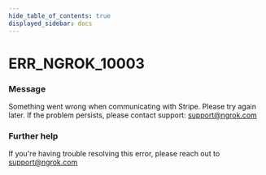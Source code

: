 ```yaml
---
hide_table_of_contents: true
displayed_sidebar: docs
---
```



# ERR_NGROK_10003

### Message

Something went wrong when communicating with Stripe. Please try again later. If the problem persists, please contact support: support@ngrok.com

<ErrorDetails error="err_ngrok_10003" />

### Further help

If you're having trouble resolving this error, please reach out to [support@ngrok.com](mailto:support@ngrok.com?subject=Help%20with%20ERR_NGROK_10003)

